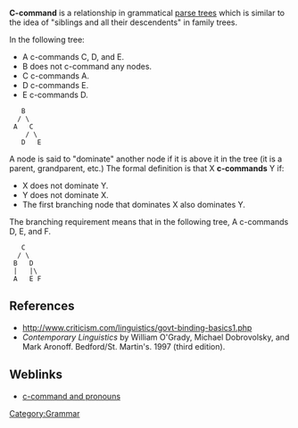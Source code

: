 '''C-command''' is a relationship in grammatical [[parse tree]]s which is similar to the idea of "siblings and all their descendents" in family trees.

In the following tree:
* A c-commands C, D, and E.
* B does not c-command any nodes.
* C c-commands A.
* D c-commands E.
* E c-commands D.

<pre>
   B
  / \
 A   C
    / \
   D   E
</pre>

A node is said to "dominate" another node if it is above it in the tree (it is a parent, grandparent, etc.) The formal definition is that X '''c-commands''' Y if:
* X does not dominate Y.
* Y does not dominate X.
* The first branching node that dominates X also dominates Y.

The branching requirement means that in the following tree, A c-commands D, E, and F.

<pre>
   C
  / \
 B   D
 |   |\
 A   E F
</pre>

==References==
* http://www.criticism.com/linguistics/govt-binding-basics1.php
* ''Contemporary Linguistics'' by William O'Grady, Michael Dobrovolsky, and Mark Aronoff. Bedford/St. Martin's.  1997 (third edition).

==Weblinks==
* [http://www.ling.upenn.edu/courses/Fall_1999/ling550/ch1.html c-command and pronouns]

[[Category:Grammar]]